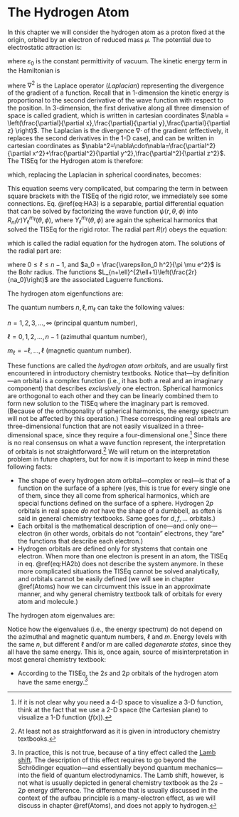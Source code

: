 # The Hydrogen Atom {#Hydrogen}

In this chapter we will consider the hydrogen atom as a proton fixed at the origin, orbited by an electron of reduced mass $\mu$. The potential due to electrostatic attraction is:

\begin{equation}
V(r) = - \frac{e^2}{4 \pi \varepsilon_0 r},
(\#eq:HA1)
\end{equation}

where $\varepsilon_0$ is the constant permittivity of vacuum.
The kinetic energy term in the Hamiltonian is 

\begin{equation}
K = - \frac{\hbar^2}{2 \mu} \nabla^2,
(\#eq:HA2)
\end{equation}

where $\nabla^2$ is the Laplace operator (*Laplacian*) representing the divergence of the gradient of a function. Recall that in 1-dimension the kinetic energy is proportional to the second derivative of the wave function with respect to the position. In 3-dimension, the first derivative along all three dimension of space is called gradient, which is written in cartesian coordinates $\nabla = \left(\frac{\partial}{\partial x},\frac{\partial}{\partial y},\frac{\partial}{\partial z} \right)$. The Laplacian is the divergence $\nabla \cdot$ of the gradient (effectively, it replaces the second derivatives in the 1-D case), and can be written in cartesian coordinates as $\nabla^2=\nabla\cdot\nabla=\frac{\partial^2}{\partial x^2}+\frac{\partial^2}{\partial y^2},\frac{\partial^2}{\partial z^2}$. The TISEq for the Hydrogen atom is therefore:

\begin{equation}
{\displaystyle \left(-{\frac {\hbar ^{2}}{2\mu }}\nabla ^{2}-{\frac {e^{2}}{4\pi \varepsilon _{0}r}}\right)\psi (r,\theta ,\phi )=E\psi (r,\theta ,\phi )},
(\#eq:HA2b)
\end{equation}

which, replacing the Laplacian in spherical coordinates, becomes: 

\begin{equation}
-{\frac {\hbar ^{2}}{2\mu }}\left[{\frac {1}{r^{2}}}{\frac {\partial }{\partial r}}\left(r^{2}{\frac {\partial \psi }{\partial r}}\right)+{\frac {1}{r^{2}\sin \theta }}{\frac {\partial }{\partial \theta }}\left(\sin \theta {\frac {\partial \psi }{\partial \theta }}\right)+{\frac {1}{r^{2}\sin ^{2}\theta }}{\frac {\partial ^{2}\psi }{\partial \phi ^{2}}}\right]-{\frac {e^{2}}{4\pi \varepsilon _{0}r}}\psi =E\psi.
(\#eq:HA3)
\end{equation}

This equation seems very complicated, but comparing the term in between square brackets with the TISEq of the rigid rotor, we immediately see some connections. Eq. \@ref(eq:HA3) is a separable, partial differential equation that can be solved by factorizing the wave function $\psi(r, \theta, \phi)$ into  $R_{nl}(r)Y_{\ell}^{m_{\ell}}(\theta, \phi)$, where  $Y_{\ell}^{m_{\ell}}(\theta, \phi)$ are again the spherical harmonics that solved the TISEq for the rigid rotor. The radial part $R(r)$ obeys the equation:

\begin{equation}
- \frac{\hbar^2}{2 \mu r^2} \frac{d}{dr} \left( r^2 \frac{dR}{dr}
\right) \left[\frac{\hbar^2 \ell(\ell+1)}{2 \mu r^2} + V(r) - E \right] R(r) = 0,
(\#eq:HA4)
\end{equation}

which is called the radial equation for the hydrogen atom. The solutions of the radial part are: 

\begin{equation}
R_{n\ell}(r) = - \left[ \frac{(n - \ell - 1)!}{2n[(n+\ell)!]^3} \right]^{1/2}\left(\frac{2}{na_0}\right)^{\ell+3/2}r^{\ell} e^{-r/na_0} L_{n+\ell}^{2\ell+1}
\left( \frac{2r}{n a_0} \right)
(\#eq:HA5)
\end{equation}

where  $0 \leq \ell \leq n - 1$, and $a_0 = \frac{\varepsilon_0 h^2}{\pi \mu e^2}$ is the Bohr radius. The functions  $L_{n+\ell}^{2\ell+1}\left(\frac{2r}{na_0}\right)$ are the associated Laguerre functions. 

The hydrogen atom eigenfunctions are:

\begin{equation}
\begin{aligned}
\psi_{n\ell m_{\ell}}(r,\theta,\phi) &= R_{n\ell}(r)Y_{\ell}^{m_{\ell}}(\theta,\phi) = \\
&= - \left[ \frac{(n - \ell - 1)!}{2n[(n+\ell)!]^3} \right]^{1/2}\left(\frac{2}{na_0}\right)^{\ell+3/2}r^{\ell} e^{-r/na_0} L_{n+\ell}^{2\ell+1}
\left( \frac{2r}{n a_0} \right) Y_{\ell}^{m_{\ell}}(\theta,\phi)
\end{aligned}
(\#eq:HA6)
\end{equation}

The quantum numbers $n,\ell,m_{\ell}$ can take the following values:

$n=1,2,3,\ldots,\infty$ (principal quantum number),

$\ell =0,1,2,\ldots ,n-1$ (azimuthal quantum number),

$m_{\ell}=-\ell ,\ldots ,\ell$ (magnetic quantum number).

These functions are called the *hydrogen atom orbitals*, and are usually first encountered in introductory chemistry textbooks. Notice that—by definition—an orbital is a complex function (i.e., it has both a real and an imaginary component) that describes *exclusively* one electron. Spherical harmonics are orthogonal to each other and they can be linearly combined them to form new solution to the TISEq where the imaginary part is removed. (Because of the orthogonality of spherical harmonics, the energy spectrum will not be affected by this operation.) These corresponding real orbitals are three-dimensional function that are not easily visualized in a three-dimensional space, since they require a four-dimensional one.^[If it is not clear why you need a 4-D space to visualize a 3-D function, think at the fact that we use a 2-D space (the Cartesian plane) to visualize a 1-D function ($f(x)$).] Since there is no real consensus on what a wave function represent, the interpretation of orbitals is not straightforward.^[At least not as straightforward as it is given in introductory chemistry textbooks.] We will return on the interpretation problem in future chapters, but for now it is important to keep in mind these following facts:

- The shape of every hydrogen atom orbital—complex or real—is that of a function on the surface of a sphere (yes, this is true for every single one of them, since they all come from spherical harmonics, which are special functions defined on the surface of a sphere. Hydrogen $2p$ orbitals in real space *do not* have the shape of a dumbbell, as often is said in general chemistry textbooks. Same goes for $d, f, \ldots$ orbitals.)
- Each orbital is the mathematical description of one—and only one—electron (in other words, orbitals do not "contain" electrons, they "are" the functions that describe each electron.)
- Hydrogen orbitals are defined only for stystems that contain one electron. When more than one electron is present in an atom, the TISEq in eq. \@ref(eq:HA2b) does not describe the system anymore. In these more complicated situations the TISEq cannot be solved analytically, and orbitals cannot be easily defined (we will see in chapter \@ref(Atoms) how we can circumvent this issue in an approximate manner, and why general chemistry textbook talk of orbitals for every atom and molecule.)

The hydrogen atom eigenvalues are:

\begin{equation}
E_n = - \frac{e^2}{8 \pi \varepsilon_0 a_0 n^2} \quad n=1,2,\ldots,\infty.
(\#eq:HA7)
\end{equation}

Notice how the eigenvalues (i.e., the energy spectrum) do not depend on the azimuthal and magnetic quantum numbers, $\ell$ and $m$. Energy levels with the same $n$, but different $\ell$ and/or $m$ are called *degenerate states*, since they all have the same energy. This is, once again, source of misinterpretation in most general chemistry textbook:

- According to the TISEq, the $2s$ and $2p$ orbitals of the hydrogen atom have the same energy.^[In practice, this is not true, because of a tiny effect called the [Lamb shift](https://en.wikipedia.org/wiki/Lamb_shift). The description of this effect requires to go beyond the Schrödinger equation—and essentially beyond quantum mechanics—into the field of quantum electrodynamics. The Lamb shift, however, is not what is usually depicted in general chemistry textbook as the $2s-2p$ energy difference. The difference that is usually discussed in the context of the aufbau principle is a many-electron effect, as we will discuss in chapter \@ref(Atoms), and does not apply to hydrogen.]
